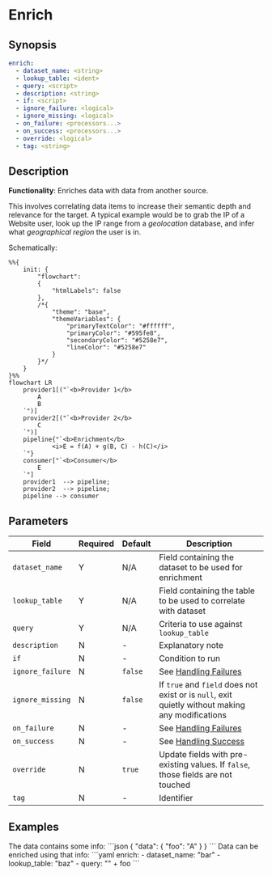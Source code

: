 # Enrich

## Synopsis

```yaml {2-4}
enrich:
  - dataset_name: <string>
  - lookup_table: <ident>
  - query: <script>
  - description: <string>
  - if: <script>
  - ignore_failure: <logical>
  - ignore_missing: <logical>
  - on_failure: <processors...>
  - on_success: <processors...>
  - override: <logical>
  - tag: <string>
```

## Description

**Functionality**: Enriches data with data from another source.

This involves correlating data items to increase their semantic depth and relevance for the target. A typical example would be to grab the IP of a Website user, look up the IP range from a _geolocation_ database, and infer what _geographical region_ the user is in.

Schematically:

```mermaid
%%{
	init: {
		"flowchart":
		{
			"htmlLabels": false
		},
		/*{
			"theme": "base",
			"themeVariables": {
				"primaryTextColor": "#ffffff",
				"primaryColor": "#595fe8",
				"secondaryColor": "#5258e7",
				"lineColor": "#5258e7"
			}
		}*/
	}
}%%
flowchart LR
	provider1[("`<b>Provider 1</b>
		A
		B
	`")]
	provider2[("`<b>Provider 2</b>
		C
	`")]
   	pipeline{"`<b>Enrichment</b>
			<i>E = f(A) + g(B, C) - h(C)</i>
	`"}
	consumer["`<b>Consumer</b>
		E
	`"]
	provider1  --> pipeline;
	provider2  --> pipeline;
	pipeline --> consumer
```

## Parameters

|Field|Required|Default|Description|
|---|---|---|---|
|`dataset_name`|Y|N/A|Field containing the dataset to be used for enrichment|
|`lookup_table`|Y|N/A|Field containing the table to be used to correlate with dataset|
|`query`|Y|N/A|Criteria to use against `lookup_table`|
|`description`|N|-|Explanatory note|
|`if`|N|-|Condition to run|
|`ignore_failure`|N|`false`|See [Handling Failures](../handling-failures.mdx)|
|`ignore_missing`|N|`false`|If `true` and `field` does not exist or is `null`, exit quietly without making any modifications|
|`on_failure`|N|-|See [Handling Failures](../handling-failures.mdx)|
|`on_success`|N|-|See [Handling Success](../handling-success.mdx)|
|`override`|N|`true`|Update fields with pre-existing values. If `false`, those fields are not touched|
|`tag`|N|-|Identifier|

## Examples

<ExampleGrid>
	<CommentCol>
		The data contains some info:
	</CommentCol>
	<CodeCol>
  ```json
  {
    "data": {
      "foo": "A"
    }
  }
  ```
	</CodeCol>
	<CommentCol>
		Data can be enriched using that info:
	</CommentCol>
	<CodeCol>
  ```yaml
  enrich:
    - dataset_name: "bar"
    - lookup_table: "baz"
    - query: "<some-query>" + foo
  ```
	</CodeCol>
</ExampleGrid>
